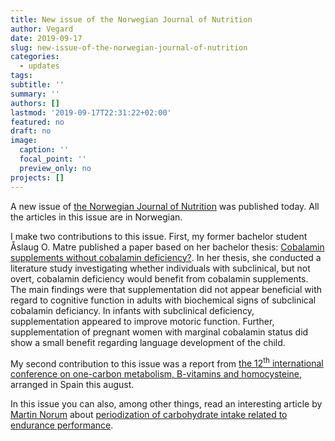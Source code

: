 ```yaml
---
title: New issue of the Norwegian Journal of Nutrition
author: Vegard
date: 2019-09-17
slug: new-issue-of-the-norwegian-journal-of-nutrition
categories:
  - updates
tags:
subtitle: ''
summary: ''
authors: []
lastmod: '2019-09-17T22:31:22+02:00'
featured: no
draft: no
image:
  caption: ''
  focal_point: ''
  preview_only: no
projects: []
---
```

A new issue of [the Norwegian Journal of Nutrition](http://www.ntfe.no/) was published today. All the articles in this issue are in Norwegian.

I make two contributions to this issue. First, my former bachelor student Åslaug O. Matre published a paper based on her bachelor thesis: [Cobalamin supplements without cobalamin deficiency?](http://www.ntfe.no/i/2019/3/ntfe-2019-03-21). In her thesis, she conducted a literature study investigating whether individuals with subclinical, but not overt, cobalamin deficiency would benefit from cobalamin supplements. The main findings were that supplementation did not appear beneficial with regard to cognitive function in adults with biochemical signs of subclinical cobalamin deficiancy. In infants with subclinical deficiency, supplementation appeared to improve motoric function. Further, supplementation of pregnant women with marginal cobalamin status did show a small benefit regarding language development of the child.

My second contribution to this issue was a report from [the 12^th^ international conference on one-carbon metabolism, B-vitamins and homocysteine](http://www.ntfe.no/i/2019/3/ntfe-2019-03-1390), arranged in Spain this august. 

In this issue you can also, among other things, read an interesting article by [Martin Norum](https://www.martinnorum.no/) about [periodization of carbohydrate intake related to endurance performance](http://www.ntfe.no/i/2019/3/ntfe-2019-03-707).